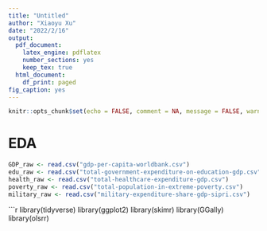 ```yaml
---
title: "Untitled"
author: "Xiaoyu Xu"
date: "2022/2/16"
output:
  pdf_document:
    latex_engine: pdflatex
    number_sections: yes
    keep_tex: true
  html_document:
    df_print: paged
fig_caption: yes
---
```


```r
knitr::opts_chunk$set(echo = FALSE, comment = NA, message = FALSE, warning = FALSE)
```

# EDA
```r
GDP_raw <- read.csv("gdp-per-capita-worldbank.csv")
edu_raw <- read.csv("total-government-expenditure-on-education-gdp.csv")
health_raw <- read.csv("total-healthcare-expenditure-gdp.csv")
poverty_raw <- read.csv("total-population-in-extreme-poverty.csv")
military_raw <- read.csv("military-expenditure-share-gdp-sipri.csv")
```

```r
library(tidyverse)
library(ggplot2)
library(skimr)
library(GGally)
library(olsrr)
